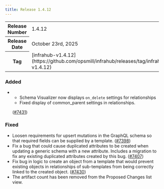 ```yaml
---
title: Release 1.4.12
---
```

<table>
  <tbody>
    <tr>
      <th>Release Number</th>
      <td>1.4.12</td>
    </tr>
    <tr>
      <th>Release Date</th>
      <td>October 23rd, 2025</td>
    </tr>
    <tr>
      <th>Tag</th>
      <td>[infrahub-v1.4.12](https://github.com/opsmill/infrahub/releases/tag/infrahub-v1.4.12)</td>
    </tr>
  </tbody>
</table>

<!-- vale off -->
### Added

- - Schema Visualizer now displays `on_delete` settings for relationships
  - Fixed display of common_parent settings in relationships.

  ([#7431](https://github.com/opsmill/infrahub/issues/7431))

### Fixed

- Loosen requirements for upsert mutations in the GraphQL schema so that required fields can be supplied by a template. ([#7398](https://github.com/opsmill/infrahub/issues/7398))
- Fix a bug that could cause duplicated attributes to be created when updating a generic schema with a new attribute. Includes a migration to fix any existing duplicated attributes created by this bug. ([#7407](https://github.com/opsmill/infrahub/issues/7407))
- Fix bug in logic to create an object from a template that would prevent existing objects in relationships of sub-templates from being correctly linked to the created object. ([#7430](https://github.com/opsmill/infrahub/issues/7430))
- The artifact count has been removed from the Proposed Changes list view.
<!-- vale on -->
